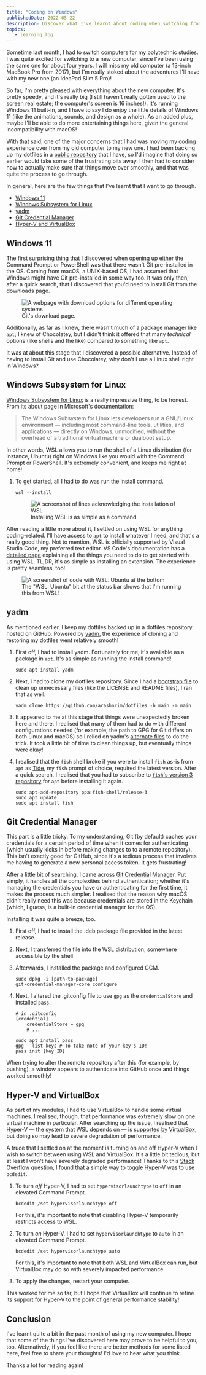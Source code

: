 ```yaml
---
title: "Coding on Windows"
publishedDate: 2022-05-22
description: Discover what I've learnt about coding when switching from macOS to Windows.
topics: 
   - learning log
---
```


Sometime last month, I had to switch computers for my polytechnic studies. I was quite excited for switching to a new computer, since I've been using the same one for about four years. I will miss my old computer (a 13-inch MacBook Pro from 2017), but I'm really stoked about the adventures I'll have with my new one (an IdeaPad Slim 5 Pro)!

So far, I'm pretty pleased with everything about the new computer. It's pretty speedy, and it's really big (I still haven't really gotten used to the screen real estate; the computer's screen is 16 inches!). It's running Windows 11 built-in, and I have to say I do enjoy the little details of Windows 11 (like the animations, sounds, and design as a whole). As an added plus, maybe I'll be able to do more entertaining things here, given the general incompatibility with macOS!

With that said, one of the major concerns that I had was moving my coding experience over from my old computer to my new one. I had been backing up my dotfiles in a [public repository](https://github.com/arashnrim/dotfiles) that I have, so I'd imagine that doing so earlier would take some of the frustrating bits away. I then had to consider how to actually make sure that things move over smoothly, and that was quite the process to go through.

In general, here are the few things that I've learnt that I want to go through.

- [Windows 11](#windows-11)
- [Windows Subsystem for Linux](#windows-subsystem-for-linux)
- [yadm](#yadm)
- [Git Credential Manager](#git-credential-manager)
- [Hyper-V and VirtualBox](#hyper-v-and-virtualbox)

## Windows 11

The first surprising thing that I discovered when opening up either the Command Prompt or PowerShell was that there wasn't Git pre-installed in the OS. Coming from macOS, a UNIX-based OS, I had assumed that Windows might have Git pre-installed in some way too. It was only then, after a quick search, that I discovered that you'd need to install Git from the downloads page.

<figure>
  <img
    src="/images/coding-on-windows/001.png"
    alt="A webpage with download options for different operating systems"
  />
  <figcaption>Git's download page.</figcaption>
</figure>

Additionally, as far as I knew, there wasn't much of a package manager like `apt`; I knew of Chocolatey, but I didn't think it offered that many _technical_ options (like shells and the like) compared to something like `apt`.

It was at about this stage that I discovered a possible alternative. Instead of having to install Git and use Chocolatey, why don't I use a Linux shell right in Windows?

## Windows Subsystem for Linux

[Windows Subsystem for Linux](https://docs.microsoft.com/en-us/windows/wsl/about) is a really impressive thing, to be honest. From its about page in Microsoft's documentation:

> The Windows Subsystem for Linux lets developers run a GNU/Linux environment — including most command-line tools, utilities, and applications — directly on Windows, unmodified, without the overhead of a traditional virtual machine or dualboot setup.

In other words, WSL allows you to run the shell of a Linux distribution (for instance, Ubuntu) right on Windows like you would with the Command Prompt or PowerShell. It's extremely convenient, and keeps me right at home!

1. To get started, all I had to do was run the install command.

   ```
   wsl --install
   ```

   <figure>
     <img
       src="/images/coding-on-windows/002.png"
       alt="A screenshot of lines acknowledging the installation of WSL"
     />
     <figcaption>Installing WSL is as simple as a command.</figcaption>
   </figure>

After reading a little more about it, I settled on using WSL for anything coding-related. I'll have access to `apt` to install whatever I need, and that's a really good thing. Not to mention, WSL is officially supported by Visual Studio Code, my preferred text editor. VS Code's documentation has a [detailed page](https://code.visualstudio.com/docs/remote/wsl) explaining all the things you need to do to get started with using WSL. TL;DR, it's as simple as installing an extension. The experience is pretty seamless, too!

<figure>
  <img
    src="/images/coding-on-windows/003.png"
    alt="A screenshot of code with WSL: Ubuntu at the bottom"
  />
  <figcaption>The "WSL: Ubuntu" bit at the status bar shows that I'm running this from WSL!</figcaption>
</figure>

## yadm

As mentioned earlier, I keep my dotfiles backed up in a dotfiles repository hosted on GitHub. Powered by [yadm](https://yadm.io), the experience of cloning and restoring my dotfiles went relatively smooth!

1. First off, I had to install yadm. Fortunately for me, it's available as a package in `apt`. It's as simple as running the install command!

   ```
   sudo apt install yadm
   ```

2. Next, I had to clone my dotfiles repository. Since I had a [bootstrap file](https://yadm.io/docs/bootstrap) to clean up unnecessary files (like the LICENSE and README files), I ran that as well.

   ```
   yadm clone https://github.com/arashnrim/dotfiles -b main -m main
   ```

3. It appeared to me at this stage that things were unexpectedly broken here and there. I realised that many of them had to do with different configurations needed (for example, the path to GPG for Git differs on both Linux and macOS) so I relied on yadm's [alternate files](https://yadm.io/docs/alternates) to do the trick. It took a little bit of time to clean things up, but eventually things were okay!

4. I realised that the `fish` shell broke if you were to install `fish` as-is from `apt` as [Tide](https://github.com/IlanCosman/tide), my `fish` prompt of choice, required the latest version. After a quick search, I realised that you had to subscribe to [`fish`'s version 3 repository](https://launchpad.net/~fish-shell/+archive/ubuntu/release-3) for `apt` before installing it again.

   ```
   sudo apt-add-repository ppa:fish-shell/release-3
   sudo apt update
   sudo apt install fish
   ```

## Git Credential Manager

This part is a little tricky. To my understanding, Git (by default) caches your credentials for a certain period of time when it comes for authenticating (which usually kicks in before making changes to to a remote repository). This isn't exactly good for GitHub, since it's a tedious process that involves me having to generate a new personal access token. It gets frustrating!

After a little bit of searching, I came across [Git Credential Manager](https://github.com/GitCredentialManager/git-credential-manager). Put simply, it handles all the complexities behind authentication; whether it's managing the credentials you have or authenticating for the first time, it makes the process much simpler. I realised that the reason why macOS didn't really need this was because credentials are stored in the Keychain (which, I guess, is a built-in credential manager for the OS).

Installing it was quite a breeze, too.

1. First off, I had to install the .deb package file provided in the latest release.

2. Next, I transferred the file into the WSL distribution; somewhere accessible by the shell.

3. Afterwards, I installed the package and configured GCM.

   ```
   sudo dpkg -i [path-to-package]
   git-credential-manager-core configure
   ```

4. Next, I altered the .gitconfig file to use `gpg` as the `credentialStore` and installed `pass`.

   ```
   # in .gitconfig
   [credential]
       credentialStore = gpg
       # ...
   ```

   ```
   sudo apt install pass
   gpg --list-keys # To take note of your key's ID!
   pass init [key ID]
   ```

When trying to alter the remote repository after this (for example, by pushing), a window appears to authenticate into GitHub once and things worked smoothly!

## Hyper-V and VirtualBox

As part of my modules, I had to use VirtualBox to handle some virtual machines. I realised, though, that performance was extremely slow on one virtual machine in particular. After searching up the issue, I realised that Hyper-V — the system that WSL depends on — is [supported by VirtualBox](https://docs.oracle.com/en/virtualization/virtualbox/6.0/admin/hyperv-support.html), but doing so may lead to severe degradation of performance.

A truce that I settled on at the moment is turning on and off Hyper-V when I wish to switch between using WSL and VirtualBox. It's a little bit tedious, but at least I won't have severely degraded performance! Thanks to this [Stack Overflow](https://stackoverflow.com/questions/30496116/how-to-disable-hyper-v-in-command-line) question, I found that a simple way to toggle Hyper-V was to use `bcdedit`.

1. To turn _off_ Hyper-V, I had to set `hypervisorlaunchtype` to `off` in an elevated Command Prompt.

   ```
   bcdedit /set hypervisorlaunchtype off
   ```

   For this, it's important to note that disabling Hyper-V temporarily restricts access to WSL.

2. To turn _on_ Hyper-V, I had to set `hypervisorlaunchtype` to `auto` in an elevated Command Prompt.

   ```
   bcdedit /set hypervisorlaunchtype auto
   ```

   For this, it's important to note that both WSL and VirtualBox can run, but VirtualBox may do so with severely impacted performance.

3. To apply the changes, restart your computer.

This worked for me so far, but I hope that VirtualBox will continue to refine its support for Hyper-V to the point of general performance stability!

## Conclusion

I've learnt quite a bit in the past month of using my new computer. I hope that some of the things I've discovered here may prove to be helpful to you, too. Alternatively, if you feel like there are better methods for some listed here, feel free to share your thoughts! I'd love to hear what you think.

Thanks a lot for reading again!
